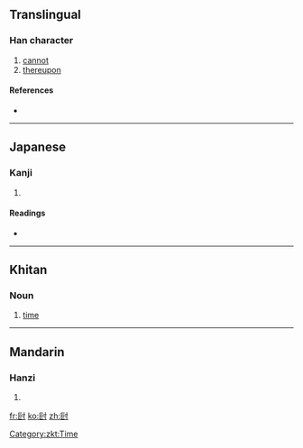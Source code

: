 ==Translingual==

===Han character===
{{Han char|rn=41|rad=寸|as=05|sn=8|four=|canj=尸口木戈 (SRDI)}}

# [[cannot]]
# [[thereupon]]

====References====
* {{Han ref|kx=0294.050|dkj=07422|dj=0581.190|hdz=10504.080|uh=5C00|ud=23552}}

----

==Japanese==

===Kanji===
{{ja-kanji|grade=|rs=寸05}}

# {{defn|Japanese|sort=寸05}}

====Readings====
* {{ja-readings|on=[[は]] (ha)|kun=[[できぬ]] (dekinu)}}

----

==Khitan==
===Noun===
{{infl|zkt|noun|tr=po}}

# [[time]]

[[Category:zkt:Time]]

----

==Mandarin==

===Hanzi===
{{cmn-hanzi|pin=[[pǒ]] ([[po3]])|wg=p'o<sup>3</sup>}}

# {{defn|Mandarin|sort=寸05}}

[[fr:尀]]
[[ko:尀]]
[[zh:尀]]